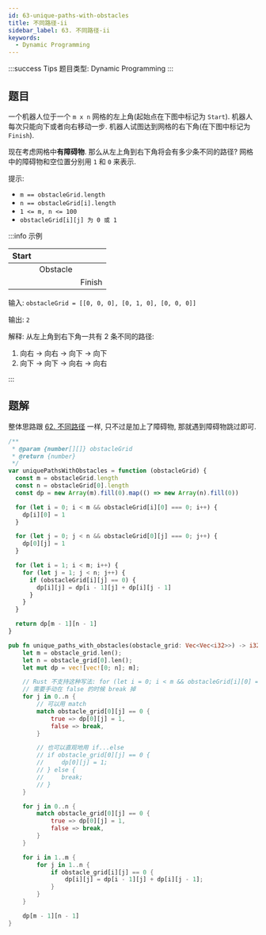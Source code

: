```yaml
---
id: 63-unique-paths-with-obstacles
title: 不同路径-ii
sidebar_label: 63. 不同路径-ii
keywords:
  - Dynamic Programming
---
```


:::success Tips
题目类型: Dynamic Programming
:::

## 题目

一个机器人位于一个 `m x n` 网格的左上角(起始点在下图中标记为 `Start`). 机器人每次只能向下或者向右移动一步. 机器人试图达到网格的右下角(在下图中标记为 `Finish`).

现在考虑网格中**有障碍物**. 那么从左上角到右下角将会有多少条不同的路径? 网格中的障碍物和空位置分别用 `1` 和 `0` 来表示.

提示:

- `m == obstacleGrid.length`
- `n == obstacleGrid[i].length`
- `1 <= m, n <= 100`
- `obstacleGrid[i][j] 为 0 或 1`

:::info 示例

| Start |          |        |
| ----- | -------- | ------ |
|       | Obstacle |        |
|       |          | Finish |

输入: `obstacleGrid = [[0, 0, 0], [0, 1, 0], [0, 0, 0]]`

输出: `2`

解释: 从左上角到右下角一共有 2 条不同的路径:

1. 向右 -> 向右 -> 向下 -> 向下
2. 向下 -> 向下 -> 向右 -> 向右

:::

## 题解

整体思路跟 [62. 不同路径](/leetcode/medium/62-unique-paths) 一样, 只不过是加上了障碍物, 那就遇到障碍物跳过即可.


<Tabs>
  <TabItem value="JavaScript" label="JavaScript" default>

```ts
/**
 * @param {number[][]} obstacleGrid
 * @return {number}
 */
var uniquePathsWithObstacles = function (obstacleGrid) {
  const m = obstacleGrid.length
  const n = obstacleGrid[0].length
  const dp = new Array(m).fill(0).map(() => new Array(n).fill(0))

  for (let i = 0; i < m && obstacleGrid[i][0] === 0; i++) {
    dp[i][0] = 1
  }

  for (let j = 0; j < n && obstacleGrid[0][j] === 0; j++) {
    dp[0][j] = 1
  }

  for (let i = 1; i < m; i++) {
    for (let j = 1; j < n; j++) {
      if (obstacleGrid[i][j] == 0) {
        dp[i][j] = dp[i - 1][j] + dp[i][j - 1]
      }
    }
  }

  return dp[m - 1][n - 1]
}
```

</TabItem>
<TabItem value="Rust" label="Rust">

```rust
pub fn unique_paths_with_obstacles(obstacle_grid: Vec<Vec<i32>>) -> i32 {
    let m = obstacle_grid.len();
    let n = obstacle_grid[0].len();
    let mut dp = vec![vec![0; n]; m];

    // Rust 不支持这种写法: for (let i = 0; i < m && obstacleGrid[i][0] === 0; i++)
    // 需要手动在 false 的时候 break 掉
    for j in 0..n {
        // 可以用 match
        match obstacle_grid[0][j] == 0 {
            true => dp[0][j] = 1,
            false => break,
        }

        // 也可以直观地用 if...else
        // if obstacle_grid[0][j] == 0 {
        //     dp[0][j] = 1;
        // } else {
        //     break;
        // }
    }

    for j in 0..n {
        match obstacle_grid[0][j] == 0 {
            true => dp[0][j] = 1,
            false => break,
        }
    }

    for i in 1..m {
        for j in 1..n {
            if obstacle_grid[i][j] == 0 {
                dp[i][j] = dp[i - 1][j] + dp[i][j - 1];
            }
        }
    }

    dp[m - 1][n - 1]
}
```

</TabItem>
</Tabs>
